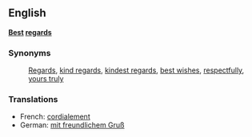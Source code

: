 ==English==
'''[[Best]] [[regards]]'''

===Synonyms===
:[[Regards]], [[kind regards]], [[kindest regards]], [[best wishes]], [[respectfully]], [[yours truly]]

===Translations===
*French: [[cordialement]]
*German: [[mit freundlichem Gruß]]